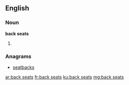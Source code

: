 ==English==

===Noun===
'''back seats'''

# {{plural of|back seat}}

===Anagrams===
* [[seatbacks#English|seatbacks]]

[[ar:back seats]]
[[fr:back seats]]
[[ku:back seats]]
[[mg:back seats]]